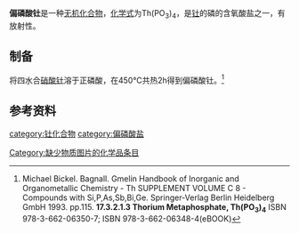 {{chembox
| Reference = 
| Name = 偏磷酸钍
| ImageFile = 
| ImageSize = 
| IUPACName = Thorium(IV) metaphosphate 
| OtherNames = 
| Section1 = {{Chembox Identifiers
| CASNo = 13510-70-8
| CASNo_Ref = {{cascite|correct|CAS}}
  }}
| Section2 = {{Chembox Properties
| Formula = Th(PO<sub>3</sub>)<sub>4</sub>
| MolarMass = 547.934
| Appearance = 
| Density = 
| MeltingPt = 1526℃<ref>Nelson, B. N.; Exarhos, G. J. ''J. Chem. Phys.'' 71 [1979] 2739/47</ref>
| BoilingPt = 
| Solubility = 
 }}
| Section3 = {{Chembox Hazards
| EUClass = 放射性
| RPhases = 
| SPhases = 
| Autoignition = }}
}}
'''偏磷酸钍'''是一种[[无机化合物|无机化合物]]，[[化学式|化学式]]为Th(PO<sub>3</sub>)<sub>4</sub>，是[[钍|钍]]的磷的含氧酸盐之一，有放射性。
==制备==
将四水合[[硝酸钍|硝酸钍]]溶于正磷酸，在450℃共热2h得到偏磷酸钍。<ref name=gmelin>Michael Bickel. Bagnall. Gmelin Handbook of Inorganic and Organometallic Chemistry - Th SUPPLEMENT VOLUME C 8 - Compounds with Si,P,As,Sb,Bi,Ge. Springer-Verlag Berlin Heidelberg GmbH 1993. pp.115. '''17.3.2.1.3 Thorium Metaphosphate, Th(PO<sub>3</sub>)<sub>4</sub>''' ISBN 978-3-662-06350-7; ISBN 978-3-662-06348-4(eBOOK)</ref>

==参考资料==
{{reflist}}

[[category:钍化合物|category:钍化合物]]
[[category:偏磷酸盐|category:偏磷酸盐]]
[[Category:缺少物质图片的化学品条目|Category:缺少物质图片的化学品条目]]